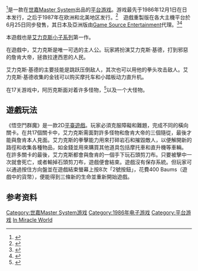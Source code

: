 {{NoteTA
|T=zh-cn:阿历克斯小子奇幻世界大冒险; zh-tw:悟空鬥群魔;
|G1=Games
|1=zh-cn:阿历克斯小子奇幻世界大冒险; zh-tw:悟空鬥群魔;}}{{Infobox VG
| title = 悟空鬥群魔
| japanese = アレックスキッドのミラクルワールド
| english = Alex Kidd in Miracle World
| genre = 2D[[平台遊戲|平台遊戲]]
| developer = [[Sega|Sega]]
| publisher = {{Vgr|WW|Sega|AS|Game Source Entertainment}}
| designer = 小太郎林田
| programmer = 小川晃一
| artist = 小玉理惠子
| composer = 上保徳彦
| modes = [[單人電子遊戲|單人電子遊戲]]
}}
{{Vgname|悟空鬥群魔|cn=阿历克斯小子奇幻世界大冒险|en=Alex Kidd in Miracle World}}<ref>{{cite web|url =https://segaretro.org/Alex_Kidd_in_Miracle_World#Physical_scans|title =SEGA RETRO《Alex Kidd in Miracle World》|access-date =2020-09-05|archive-date =2020-11-29|archive-url =https://web.archive.org/web/20201129082455/https://segaretro.org/Alex_Kidd_in_Miracle_World#Physical_scans|dead-url =no}}</ref>是一款在[[世嘉Master_System|世嘉Master System]]出品的[[平台游戏|平台游戏]]。游戏最先于1986年12月1日在日本发行，之后于1987年在欧洲和北美地区发行。<ref>{{cite news|title= Alex Kidd in Miracle World|url= http://www.viciojuegos.com/critica.jsp?idCritica=2626&idJuego=4051|author= Ferrer, Josep Rodriguez i|publisher= VicioJuegos.com|date= 2006-08-04|accessdate= 2009-07-11|archive-date= 2016-04-12|archive-url= https://web.archive.org/web/20160412144246/http://www.viciojuegos.com/critica.jsp?idCritica=2626&idJuego=4051|dead-url= no}}</ref>　遊戲重製版在各大主機平台於6月25日同步發售，其日本及亞洲版由[[Game_Source_Entertainment|Game Source Entertainment]]代理。<ref>{{Cite web|title=經典懷舊遊戲新作 《艾立克斯小子的神奇世界 DX (Alex Kidd in Miracle World DX)》 確定將於6月25日在各大主機平台同步發售|url=https://asia.hkgse.com/news/detail/479|author=HKGSE|publisher=2021-05-27|language=繁體中文|access-date=2022-03-10|archive-date=2021-12-16|archive-url=https://web.archive.org/web/20211216092103/https://asia.hkgse.com/news/detail/479|dead-url=no}}</ref><ref>{{Cite web|title=Alex Kidd in Miracle World DXが コンソールにノスタルジア爆弾を放つ。Alex Kiddは、8月にPlayStation 4、PlayStation 5、Nintendo Switchで 待望のデビューを果たします。|url=https://asia.hkgse.com/news/detail/479|author=HKGSE|date=2021-05-07|publisher=Game Source Entertainment|language=日文|access-date=2022-03-10|archive-date=2021-12-16|archive-url=https://web.archive.org/web/20211216092103/https://asia.hkgse.com/news/detail/479|dead-url=no}}</ref>

本遊戲也是[[阿历克斯小子系列|艾力克斯小子系列]]第一作。

在遊戲中，艾力克斯是唯一可选的主人公。玩家將扮演艾力克斯‧基德，打到邪惡的詹肯大帝，拯救拉達西恩的人民。

艾力克斯‧基德的主要技能是跳跃压倒敌人，其次也可以用他的拳头攻击敌人。艾力克斯‧基德收集的金钱可以购买摩托车和小踏板动力直升机。

在17关游戏中，阿历克斯面对着许多怪物，<ref name="Gameplay1">{{cite web|title=Alex Kidd in Miracle World Game manual|url=http://www.smstributes.co.uk/images/db/manual_akinmiracleworldUSA.pdf|accessdate=2010-07-11|archive-date=2012-06-30|archive-url=https://www.webcitation.org/68nVMPXeK?url=http://www.smstributes.co.uk/images/db/manual_akinmiracleworldUSA.pdf|dead-url=yes}}</ref>以及一个大怪物。

== 遊戲玩法 ==
《悟空鬥群魔》是一款2D[[平台游戏|平臺遊戲]]。玩家必須克服障礙和難題，完成不同的橫向關卡。在共17個關卡中，艾力克斯需面對許多怪物和詹肯大帝的三個隨從，最後才能與詹肯本人見面。艾力克斯的拳擊能力用來打碎岩石和摧毀敵人，以便解開新的路徑和收集各種物品，如金錢並用來購買其他道具包括摩托車和直升機等車輛。 在許多關卡的最後，艾力克斯都會與詹肯的一個手下玩石頭剪刀布。只要被擊中一次就會死亡，或者輸掉石頭剪刀布，遊戲便會結束。遊戲沒有保存系統。但玩家可以通過按住方向盤並在遊戲結束螢幕上按8次「2號按鈕」，花費400 Baums（遊戲中的貨幣），便能得到三條新的生命並重新開始遊戲。

== 参考资料 ==
{{Reflist}}

{{阿历克斯小子系列}}

{{DEFAULTSORT:Alex Kidd In Miracle World}}
[[Category:世嘉Master_System游戏|Category:世嘉Master System游戏]]
[[Category:1986年电子游戏|Category:1986年电子游戏]]
[[Category:平台游戏|Category:平台游戏]]
[[Category:阿历克斯小子系列|In Miracle World]]